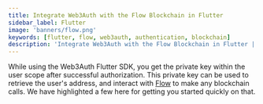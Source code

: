 ```yaml
---
title: Integrate Web3Auth with the Flow Blockchain in Flutter
sidebar_label: Flutter
image: 'banners/flow.png'
keywords: [flutter, flow, web3auth, authentication, blockchain]
description: 'Integrate Web3Auth with the Flow Blockchain in Flutter | Embedded Wallets'
---
```



<SEO
  title="Integrate Web3Auth with the Flow Blockchain in Flutter"
  description="Integrate Web3Auth with the Flow Blockchain in Flutter | Embedded Wallets"
  image="https://web3auth.io/docs/banners/flow.png"
  slug="/embedded-wallets/connect-blockchain/evm/flow/flutter"
/>

While using the Web3Auth Flutter SDK, you get the private key within the user scope after successful authorization. This private key can be used to retrieve the user's address, and interact with [Flow](https://developers.flow.com/) to make any blockchain calls. We have highlighted a few here for getting you started quickly on that.

<EVMInteraction />
